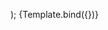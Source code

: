 
<Meta
  title="Receivables/Receivables — Table View"
  component={ReceivablesTable}
/>

  <div style={{ display: 'flex', height: 600 }}>
    <ReceivablesTable {...args} />
  </div>
);

<Canvas>
  <Story
    name="Default"
    args={{
      onChangeSort: action('onChangeSort'),
      onChangeFilter: action('onChangeFilter')
    }}
  >
    {Template.bind({})}
  </Story>
</Canvas>
